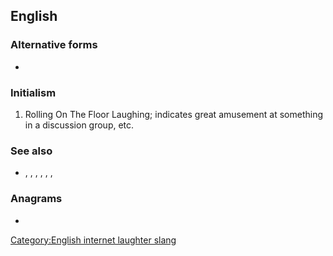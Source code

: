 ==English==

===Alternative forms===
* {{l|en|ROFL}}

===Initialism===
{{rfc-header|Initialism}}
{{head|en|initialism}}

# {{lb|en|Internet slang|dated}} Rolling On The Floor Laughing; indicates great amusement at something in a discussion group, etc.

===See also===
* {{sense|laughing}} {{l|en|ROFL}}, {{l|en|ROFLOL}}, {{l|en|ROTFLOL}}, {{l|en|ROTFLMAO}}, {{l|en|ROFLMAO}}, {{l|en|LOL}}, {{l|en|LMAO}}

===Anagrams===
* {{anagrams|en|a=flort|TORFL}}

[[Category:English internet laughter slang]]